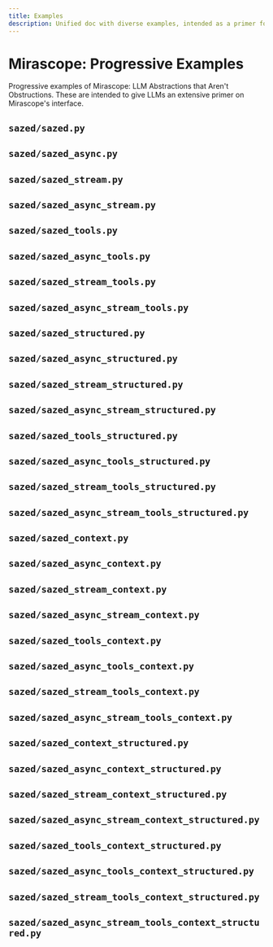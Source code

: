 ```yaml
---
title: Examples
description: Unified doc with diverse examples, intended as a primer for LLMs on common Mirascope patterns.
---
```


# Mirascope: Progressive Examples

Progressive examples of Mirascope: LLM Abstractions that Aren't Obstructions.
These are intended to give LLMs an extensive primer on Mirascope's interface.

## `sazed/sazed.py`

<CodeExample file="examples/sazed/sazed.py" />

## `sazed/sazed_async.py`

<CodeExample file="examples/sazed/sazed_async.py" />

## `sazed/sazed_stream.py`

<CodeExample file="examples/sazed/sazed_stream.py" />

## `sazed/sazed_async_stream.py`

<CodeExample file="examples/sazed/sazed_async_stream.py" />

## `sazed/sazed_tools.py`

<CodeExample file="examples/sazed/sazed_tools.py" />

## `sazed/sazed_async_tools.py`

<CodeExample file="examples/sazed/sazed_async_tools.py" />

## `sazed/sazed_stream_tools.py`

<CodeExample file="examples/sazed/sazed_stream_tools.py" />

## `sazed/sazed_async_stream_tools.py`

<CodeExample file="examples/sazed/sazed_async_stream_tools.py" />

## `sazed/sazed_structured.py`

<CodeExample file="examples/sazed/sazed_structured.py" />

## `sazed/sazed_async_structured.py`

<CodeExample file="examples/sazed/sazed_async_structured.py" />

## `sazed/sazed_stream_structured.py`

<CodeExample file="examples/sazed/sazed_stream_structured.py" />

## `sazed/sazed_async_stream_structured.py`

<CodeExample file="examples/sazed/sazed_async_stream_structured.py" />

## `sazed/sazed_tools_structured.py`

<CodeExample file="examples/sazed/sazed_tools_structured.py" />

## `sazed/sazed_async_tools_structured.py`

<CodeExample file="examples/sazed/sazed_async_tools_structured.py" />

## `sazed/sazed_stream_tools_structured.py`

<CodeExample file="examples/sazed/sazed_stream_tools_structured.py" />

## `sazed/sazed_async_stream_tools_structured.py`

<CodeExample file="examples/sazed/sazed_async_stream_tools_structured.py" />

## `sazed/sazed_context.py`

<CodeExample file="examples/sazed/sazed_context.py" />

## `sazed/sazed_async_context.py`

<CodeExample file="examples/sazed/sazed_async_context.py" />

## `sazed/sazed_stream_context.py`

<CodeExample file="examples/sazed/sazed_stream_context.py" />

## `sazed/sazed_async_stream_context.py`

<CodeExample file="examples/sazed/sazed_async_stream_context.py" />

## `sazed/sazed_tools_context.py`

<CodeExample file="examples/sazed/sazed_tools_context.py" />

## `sazed/sazed_async_tools_context.py`

<CodeExample file="examples/sazed/sazed_async_tools_context.py" />

## `sazed/sazed_stream_tools_context.py`

<CodeExample file="examples/sazed/sazed_stream_tools_context.py" />

## `sazed/sazed_async_stream_tools_context.py`

<CodeExample file="examples/sazed/sazed_async_stream_tools_context.py" />

## `sazed/sazed_context_structured.py`

<CodeExample file="examples/sazed/sazed_context_structured.py" />

## `sazed/sazed_async_context_structured.py`

<CodeExample file="examples/sazed/sazed_async_context_structured.py" />

## `sazed/sazed_stream_context_structured.py`

<CodeExample file="examples/sazed/sazed_stream_context_structured.py" />

## `sazed/sazed_async_stream_context_structured.py`

<CodeExample file="examples/sazed/sazed_async_stream_context_structured.py" />

## `sazed/sazed_tools_context_structured.py`

<CodeExample file="examples/sazed/sazed_tools_context_structured.py" />

## `sazed/sazed_async_tools_context_structured.py`

<CodeExample file="examples/sazed/sazed_async_tools_context_structured.py" />

## `sazed/sazed_stream_tools_context_structured.py`

<CodeExample file="examples/sazed/sazed_stream_tools_context_structured.py" />

## `sazed/sazed_async_stream_tools_context_structured.py`

<CodeExample file="examples/sazed/sazed_async_stream_tools_context_structured.py" />
